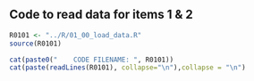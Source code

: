 ## Code to read data for items 1 & 2

```r
R0101 <- "../R/01_00_load_data.R"
source(R0101)
```

```r
cat(paste0("    CODE FILENAME: ", R0101))
cat(paste(readLines(R0101), collapse="\n"),collapse = "\n")
```
